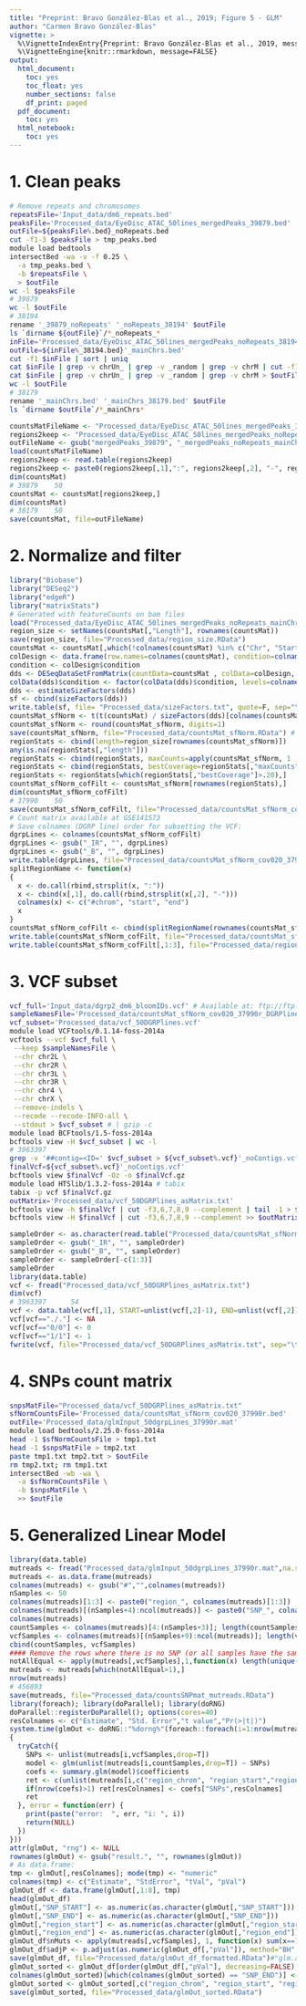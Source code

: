 ```yaml
---
title: "Preprint: Bravo González-Blas et al., 2019; Figure 5 - GLM"
author: "Carmen Bravo González-Blas"
vignette: >
  %\VignetteIndexEntry{Preprint: Bravo González-Blas et al., 2019, message=FALSE}
  %\VignetteEngine{knitr::rmarkdown, message=FALSE}
output: 
  html_document:
    toc: yes
    toc_float: yes
    number_sections: false
    df_print: paged
  pdf_document:
    toc: yes
  html_notebook:
    toc: yes
---
```


# 1. Clean peaks

```bash
# Remove repeats and chromosomes
repeatsFile='Input_data/dm6_repeats.bed'
peaksFile='Processed_data/EyeDisc_ATAC_50lines_mergedPeaks_39879.bed'
outFile=${peaksFile%.bed}_noRepeats.bed
cut -f1-3 $peaksFile > tmp_peaks.bed
module load bedtools
intersectBed -wa -v -f 0.25 \
  -a tmp_peaks.bed \
  -b $repeatsFile \
  > $outFile
wc -l $peaksFile
# 39879
wc -l $outFile
# 38194
rename '_39879_noRepeats' '_noRepeats_38194' $outFile
ls `dirname ${outFile}`/*_noRepeats_*
inFile='Processed_data/EyeDisc_ATAC_50lines_mergedPeaks_noRepeats_38194.bed'
outFile=${inFile%_38194.bed}'_mainChrs.bed'
cut -f1 $inFile | sort | uniq
cat $inFile | grep -v chrUn_ | grep -v _random | grep -v chrM | cut -f1 | sort | uniq
cat $inFile | grep -v chrUn_ | grep -v _random | grep -v chrM > $outFile
wc -l $outFile
# 38179
rename '_mainChrs.bed' '_mainChrs_38179.bed' $outFile
ls `dirname $outFile`/*_mainChrs*
```

```r
countsMatFileName <- "Processed_data/EyeDisc_ATAC_50lines_mergedPeaks_39879.counts.RData"
regions2keep <- "Processed_data/EyeDisc_ATAC_50lines_mergedPeaks_noRepeats_mainChrs_38179.bed"
outFileName <- gsub("mergedPeaks_39879", "_mergedPeaks_noRepeats_mainChrs_38179", countsMatFileName)
load(countsMatFileName)
regions2keep <- read.table(regions2keep)
regions2keep <- paste0(regions2keep[,1],":", regions2keep[,2], "-", regions2keep[,3])
dim(countsMat)
# 39879    50
countsMat <- countsMat[regions2keep,]
dim(countsMat)
# 38179    50
save(countsMat, file=outFileName)
```

# 2. Normalize and filter

```r
library("Biobase")
library("DESeq2")
library("edgeR")
library("matrixStats")
# Generated with featureCounts on bam files
load("Processed_data/EyeDisc_ATAC_50lines_mergedPeaks_noRepeats_mainChrs_38179.counts.RData")
region_size <- setNames(countsMat[,"Length"], rownames(countsMat))
save(region_size, file="Processed_data/region_size.RData")
countsMat <- countsMat[,which(!colnames(countsMat) %in% c("Chr", "Start", "End", "Strand", "Length"))]
colDesign <- data.frame(row.names=colnames(countsMat), condition=colnames(countsMat))
condition <- colDesign$condition
dds <- DESeqDataSetFromMatrix(countData=countsMat , colData=colDesign, design= ~condition)
colData(dds)$condition <- factor(colData(dds)$condition, levels=colnames(countsMat)) 
dds <- estimateSizeFactors(dds)
sf <- cbind(sizeFactors(dds))
write.table(sf, file= "Processed_data/sizeFactors.txt", quote=F, sep="\t", col.names=F) # Not used
countsMat_sfNorm <- t(t(countsMat) / sizeFactors(dds)[colnames(countsMat)])
countsMat_sfNorm <- round(countsMat_sfNorm, digits=1)
save(countsMat_sfNorm, file="Processed_data/countsMat_sfNorm.RData") # Count matrix available at GSE141573
regionStats <- cbind(length=region_size[rownames(countsMat_sfNorm)]) 
any(is.na(regionStats[,"length"]))
regionStats <- cbind(regionStats, maxCounts=apply(countsMat_sfNorm, 1 ,max))
regionStats <- cbind(regionStats, bestCoverage=regionStats[,"maxCounts"] / regionStats[,"length"])
regionStats <- regionStats[which(regionStats[,"bestCoverage"]>.20),]
countsMat_sfNorm_cofFilt <- countsMat_sfNorm[rownames(regionStats),]
dim(countsMat_sfNorm_cofFilt)
# 37990    50
save(countsMat_sfNorm_cofFilt, file="Processed_data/countsMat_sfNorm_cov020_37990r.RData") 
# Count matrix available at GSE141573
# Save colnames (DGRP line) order for subsetting the VCF:
dgrpLines <- colnames(countsMat_sfNorm_cofFilt)
dgrpLines <- gsub("_IR", "", dgrpLines)
dgrpLines <- gsub("_B", "", dgrpLines)
write.table(dgrpLines, file="Processed_data/countsMat_sfNorm_cov020_37990r_DGRPlines.txt", sep="\t", col.names=FALSE, row.names=FALSE, quote=FALSE)
splitRegionName <- function(x)
{
  x <- do.call(rbind,strsplit(x, ":"))
  x <- cbind(x[,1], do.call(rbind,strsplit(x[,2], "-")))
  colnames(x) <- c("#chrom", "start", "end")
  x
}
countsMat_sfNorm_cofFilt <- cbind(splitRegionName(rownames(countsMat_sfNorm_cofFilt)), countsMat_sfNorm_cofFilt)
write.table(countsMat_sfNorm_cofFilt, file="Processed_data/countsMat_sfNorm_cov020_37990r.bed", quote=F, sep="\t", row.names=FALSE) 
write.table(countsMat_sfNorm_cofFilt[,1:3], file="Processed_data/regions_cov020_37990r.bed", quote=F, sep="\t", row.names=FALSE) 
```

# 3. VCF subset 

```bash
vcf_full='Input_data/dgrp2_dm6_bloomIDs.vcf' # Available at: ftp://ftp.hgsc.bcm.edu/DGRP/freeze2_Feb_2013/liftover_data_for_D.mel6.0_from_William_Gilks_Oct_2015/
sampleNamesFile='Processed_data/countsMat_sfNorm_cov020_37990r_DGRPlines.txt'
vcf_subset='Processed_data/vcf_50DGRPlines.vcf'
module load VCFtools/0.1.14-foss-2014a
vcftools --vcf $vcf_full \
 --keep $sampleNamesFile \
 --chr chr2L \
 --chr chr2R \
 --chr chr3L \
 --chr chr3R \
 --chr chr4 \
 --chr chrX \
 --remove-indels \
 --recode --recode-INFO-all \
 --stdout > $vcf_subset # | gzip -c
module load BCFtools/1.5-foss-2014a
bcftools view -H $vcf_subset | wc -l
# 3963397
grep -v '##contig=<ID=' $vcf_subset > ${vcf_subset%.vcf}'_noContigs.vcf'
finalVcf=${vcf_subset%.vcf}'_noContigs.vcf'
bcftools view $finalVcf -Oz -o $finalVcf.gz
module load HTSlib/1.3.2-foss-2014a # tabix
tabix -p vcf $finalVcf.gz
outMatrix='Processed_data/vcf_50DGRPlines_asMatrix.txt'
bcftools view -h $finalVcf | cut -f3,6,7,8,9 --complement | tail -1 > $outMatrix
bcftools view -H $finalVcf | cut -f3,6,7,8,9 --complement >> $outMatrix
```

```r
sampleOrder <- as.character(read.table("Processed_data/countsMat_sfNorm_cov020_37990r.bed", stringsAsFactors=F, nrows=1, comment.char="", sep="\t")[1,])
sampleOrder <- gsub("_IR", "", sampleOrder)
sampleOrder <- gsub("_B", "", sampleOrder)
sampleOrder <- sampleOrder[-c(1:3)]
sampleOrder
library(data.table)
vcf <- fread("Processed_data/vcf_50DGRPlines_asMatrix.txt")
dim(vcf)
# 3963397      54
vcf <- data.table(vcf[,1], START=unlist(vcf[,2]-1), END=unlist(vcf[,2]), vcf[,c("REF", "ALT", sampleOrder),with=F])
vcf[vcf=="./."] <- NA
vcf[vcf=="0/0"] <- 0
vcf[vcf=="1/1"] <- 1
fwrite(vcf, file="Processed_data/vcf_50DGRPlines_asMatrix.txt", sep="\t", na="NA")
```

# 4. SNPs count matrix

```bash
snpsMatFile="Processed_data/vcf_50DGRPlines_asMatrix.txt"
sfNormCountsFile='Processed_data/countsMat_sfNorm_cov020_37990r.bed' 
outFile='Processed_data/glmInput_50dgrpLines_37990r.mat'
module load bedtools/2.25.0-foss-2014a
head -1 $sfNormCountsFile > tmp1.txt
head -1 $snpsMatFile > tmp2.txt
paste tmp1.txt tmp2.txt > $outFile
rm tmp2.txt; rm tmp1.txt
intersectBed -wb -wa \
  -a $sfNormCountsFile \
  -b $snpsMatFile \
  >> $outFile
```

# 5. Generalized Linear Model

```r
library(data.table)
mutreads <- fread("Processed_data/glmInput_50dgrpLines_37990r.mat",na.strings=c("NA"))
mutreads <- as.data.frame(mutreads)
colnames(mutreads) <- gsub("#","",colnames(mutreads))
nSamples <- 50
colnames(mutreads)[1:3] <- paste0("region_", colnames(mutreads)[1:3])
colnames(mutreads)[(nSamples+4):ncol(mutreads)] <- paste0("SNP_", colnames(mutreads)[(nSamples+4):ncol(mutreads)])
colnames(mutreads)
countSamples <- colnames(mutreads)[4:(nSamples+3)]; length(countSamples)
vcfSamples <- colnames(mutreads)[(nSamples+9):ncol(mutreads)]; length(vcfSamples)
cbind(countSamples, vcfSamples)
#### Remove the rows where there is no SNP (or all samples have the same SNP):
notAllEqual <- apply(mutreads[,vcfSamples],1,function(x) length(unique(x[!is.na(x)])))
mutreads <- mutreads[which(notAllEqual>1),]
nrow(mutreads)
# 456893
save(mutreads, file="Processed_data/countsSNPmat_mutreads.RData")
library(foreach); library(doParallel); library(doRNG)
doParallel::registerDoParallel(); options(cores=40)
resColnames <- c("Estimate", "Std. Error","t value","Pr(>|t|)")
system.time(glmOut <- doRNG::"%dorng%"(foreach::foreach(i=1:nrow(mutreads), .combine=rbind),
{
  tryCatch({
    SNPs <- unlist(mutreads[i,vcfSamples,drop=T])
    model <- glm(unlist(mutreads[i,countSamples,drop=T]) ~ SNPs)
    coefs <- summary.glm(model)$coefficients
    ret <- c(unlist(mutreads[i,c("region_chrom", "region_start","region_end","SNP_CHROM", "SNP_START","SNP_END", "SNP_REF","SNP_ALT"),drop=TRUE]), setNames(rep(NA,4), resColnames))
    if(nrow(coefs)>1) ret[resColnames] <- coefs["SNPs",resColnames]
    ret
  }, error = function(err) {
    print(paste("error:  ", err, "i: ", i))
    return(NULL)
  })
}))
attr(glmOut, "rng") <- NULL
rownames(glmOut) <- gsub("result.", "", rownames(glmOut))
# As data.frame:
tmp <- glmOut[,resColnames]; mode(tmp) <- "numeric"
colnames(tmp) <- c("Estimate", "StdError", "tVal", "pVal")
glmOut_df <- data.frame(glmOut[,1:8], tmp)
head(glmOut_df)
glmOut[,"SNP_START"] <- as.numeric(as.character(glmOut[,"SNP_START"]))
glmOut[,"SNP_END"] <- as.numeric(as.character(glmOut[,"SNP_END"]))
glmOut[,"region_start"] <- as.numeric(as.character(glmOut[,"region_start"]))
glmOut[,"region_end"] <- as.numeric(as.character(glmOut[,"region_end"]))
glmOut_df$nMuts <- apply(mutreads[,vcfSamples], 1, function(x) sum(x==1,na.rm=TRUE))
glmOut_df$adjP <- p.adjust(as.numeric(glmOut_df[,"pVal"]), method="BH", n=nrow(glmOut_df))
save(glmOut_df, file="Processed_data/glmOut_df_formatted.RData")#"glm.all.variants.e")
glmOut_sorted <- glmOut_df[order(glmOut_df[,"pVal"], decreasing=FALSE),]
colnames(glmOut_sorted)[which(colnames(glmOut_sorted) == "SNP_END")] <- "SNP"
glmOut_sorted <- glmOut_sorted[,c("region_chrom", "region_start", "region_end", "SNP_CHROM", "SNP", "SNP_REF","SNP_ALT", "Estimate","pVal", "adjP", "nMuts")]
save(glmOut_sorted, file="Processed_data/glmOut_sorted.RData")
```
